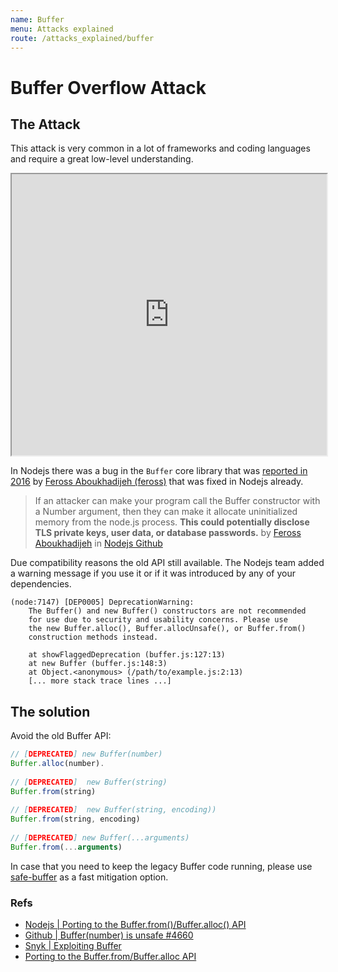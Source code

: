 ```yaml
---
name: Buffer
menu: Attacks explained
route: /attacks_explained/buffer
---
```


# Buffer Overflow Attack

## The Attack

This attack is very common in a lot of frameworks and coding languages and require a great low-level understanding.


<iframe width="100%" height="450"
src="https://www.youtube.com/embed/1S0aBV-Waeo">
</iframe>


In Nodejs there was a bug in the `Buffer` core library that was [reported in 2016](https://github.com/nodejs/node/issues/4660#issue-126343377) by [Feross Aboukhadijeh (feross)](https://twitter.com/feross) that was fixed in Nodejs already.

> If an attacker can make your program call the Buffer constructor with a Number argument, then they can make it allocate uninitialized memory from the node.js process. **This could potentially disclose TLS private keys, user data, or database passwords.**
> by [Feross Aboukhadijeh](https://github.com/feross) in [Nodejs Github](https://github.com/nodejs/node/issues/4660#issue-126343377)

Due compatibility reasons the old API still available. The Nodejs team added a warning message if you use it or if it was introduced by any of your dependencies.

```
(node:7147) [DEP0005] DeprecationWarning: 
	The Buffer() and new Buffer() constructors are not recommended 
    for use due to security and usability concerns. Please use 
    the new Buffer.alloc(), Buffer.allocUnsafe(), or Buffer.from() 
	construction methods instead.
    
    at showFlaggedDeprecation (buffer.js:127:13)
    at new Buffer (buffer.js:148:3)
    at Object.<anonymous> (/path/to/example.js:2:13)
    [... more stack trace lines ...]
```


## The solution

Avoid the old Buffer API:

```js
// [DEPRECATED] new Buffer(number) 
Buffer.alloc(number).
 
// [DEPRECATED]  new Buffer(string) 
Buffer.from(string) 
 
// [DEPRECATED]  new Buffer(string, encoding))
Buffer.from(string, encoding)
 
// [DEPRECATED] new Buffer(...arguments) 
Buffer.from(...arguments)
```

In case that you need to keep the legacy Buffer code running, please use [safe-buffer](https://www.npmjs.com/package/safe-buffer) as a fast mitigation option.


### Refs

- [Nodejs | Porting to the Buffer.from()/Buffer.alloc() API](https://nodejs.org/fr/docs/guides/buffer-constructor-deprecation/)
- [Github | Buffer(number) is unsafe #4660](https://github.com/nodejs/node/issues/4660)
- [Snyk | Exploiting Buffer](https://snyk.io/blog/exploiting-buffer/)
- [Porting to the Buffer.from/Buffer.alloc API](https://github.com/ChALkeR/safer-buffer/blob/master/Porting-Buffer.md#faq)

